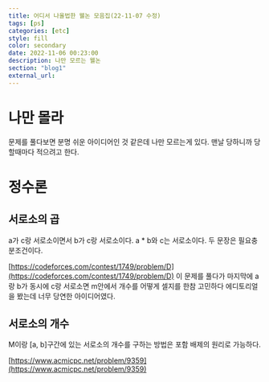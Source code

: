 ```yaml
---
title: 어디서 나올법한 웰논 모음집(22-11-07 수정)
tags: [ps]
categories: [etc]
style: fill
color: secondary
date: 2022-11-06 00:23:00
description: 나만 모르는 웰논
section: "blog1"
external_url: 
---
```

# 나만 몰라
문제를 풀다보면 분명 쉬운 아이디어인 것 같은데 나만 모르는게 있다. 맨날 당하니까 당할때마다 적으려고 한다.

# 정수론
## 서로소의 곱
a가 c랑 서로소이면서 b가 c랑 서로소이다. a * b와 c는 서로소이다. 두 문장은 필요충분조건이다.

[https://codeforces.com/contest/1749/problem/D](https://codeforces.com/contest/1749/problem/D)
이 문제를 풀다가 마지막에 a랑 b가 동시에 c랑 서로소면 m안에서 개수를 어떻게 셀지를 한참 고민하다 에디토리얼을 봤는데 너무 당연한 아이디어였다.

## 서로소의 개수
M이랑 [a, b]구간에 있는 서로소의 개수를 구하는 방법은 포함 배제의 원리로 가능하다.

[https://www.acmicpc.net/problem/9359](https://www.acmicpc.net/problem/9359)